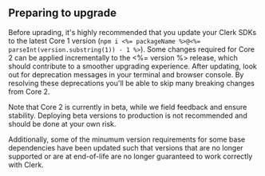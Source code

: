 ## Preparing to upgrade

Before uprading, it's highly recommended that you update your Clerk SDKs to the latest Core 1 version (`npm i <%= packageName %>@<%= parseInt(version.substring(1)) - 1 %>`). Some changes required for Core 2 can be applied incrementally to the <%= version %> release, which should contribute to a smoother upgrading experience. After updating, look out for deprecation messages in your terminal and browser console. By resolving these deprecations you'll be able to skip many breaking changes from Core 2.

<Callout>
  Note that Core 2 is currently in beta, while we field feedback and ensure stability. Deploying beta versions to
  production is not recommended and should be done at your own risk.
</Callout>

Additionally, some of the minumum version requirements for some base dependencies have been updated such that versions that are no longer supported or are at end-of-life are no longer guaranteed to work correctly with Clerk.
